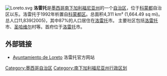 [[File:Loreto.svg|right]]
'''洛雷托'''是[[墨西哥|墨西哥]][[南下加利福尼亚州|南下加利福尼亚州]]的一个[[自治区_(墨西哥)|自治区]]，位于[[科蒙都|科蒙都]]自治区以东。洛雷托于1992年析置自[[科蒙都区|科蒙都区]]。总面积4,311 km² (1,664.49 sq mi)。总人口11,839(2005)，其中87%的人口居住在[[洛雷托|洛雷托]]市。
主要社区包括[[洛雷托|洛雷托]]市、[[圣哈维尔|圣哈维尔]]村等。首府位于[[洛雷托|洛雷托]]市。

== 外部链接 ==
* [http://www.loreto.gob.mx/ Ayuntamiento de Loreto] {{Wayback|url=http://www.loreto.gob.mx/ |date=20150218011442 }} 洛雷托官方网站

{{墨西哥行政区划小作品}}
[[Category:墨西哥自治区|Category:墨西哥自治区]]
[[Category:南下加利福尼亚州行政区划|Category:南下加利福尼亚州行政区划]]